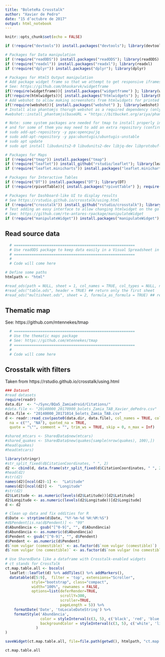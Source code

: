 ```yaml
---
title: "BoleteRa Crosstalk"
author: "Xavier de Pedro"
date: "15 d’octubre de 2017"
output: html_notebook
---
```


```r
knitr::opts_chunk$set(echo = FALSE)
```

```r
if (!require("devtools")) install.packages("devtools"); library(devtools)

# Packages for Data manipulation
if (!require("readODS")) install.packages("readODS"); library(readODS)
if (!require("readxl")) install.packages("readxl"); library(readxl)
if (!require("dplyr")) install.packages("dplyr"); library(dplyr)

# Packages for Html5 Output manipulation
# Add package widget frame so that we attempt to get responsive iframes produced by htmlwidgets
# See: https://github.com/bhaskarvk/widgetframe
if(!require(widgetframe)){ install.packages("widgetframe") }; library(widgetframe)
if(!require(htmlwidgets)){ install.packages("htmlwidgets") }; library(htmlwidgets) 
# Add webshot to allow making screenshots from htmlwidgets for printed versions of reports
if(!require(webshot)){ install.packages("webshot") }; library(webshot)
# Install also phantomjs thorugh webshot as a required dependency (only once)
#webshot::install_phantomjs(baseURL = "https://bitbucket.org/ariya/phantomjs/downloads/")

# Note: some system packages are needed for tmap to install properly in Ubuntu 16.04 systems
# and for some of them you may need to add an extra repository (confirmed upto Ubuntu 16.04)
# sudo add-apt-repository -y ppa:opencpu/jq
# sudo add-apt-repository -y ppa:ubuntugis/ubuntugis-unstable
# sudo apt update
# sudo apt install libudunits2-0 libudunits2-dev libjq-dev libprotobuf-dev protobuf-compiler libgdal20

# Packages for Maps
if (!require("tmap")) install.packages("tmap")
if (!require("leaflet")) install_github("rstudio/leaflet"); library(leaflet)
if (!require("leaflet.minicharts")) install.packages("leaflet.minicharts"); library(leaflet.minicharts)

# Packages for Interactive Tables
if (!require("DT")) install.packages("DT"); library(DT)
if (!require(rpivotTable)){ install.packages("rpivotTable") }; require(rpivotTable)

# Packages for Dashboard-like UI to display results 
# See https://rstudio.github.io/crosstalk/using.html
if (!require("crosstalk")) install_github("rstudio/crosstalk"); library(crosstalk)
# Test adding an easy interface to allow changing htmlwidget on the go with manipulatewidget
# See: https://github.com/rte-antares-rpackage/manipulateWidget
if (!require("manipulateWidget")) install.packages("manipulateWidget"); library(manipulateWidget) 

```

## Read source data

```r
  # =======================================================
  # Use readODS package to keep data easily in a Visual Spreadsheet in LibreOffice
  # =======================================================
  # 
  # Code will come here

# Define some paths
htmlpath <- "html"

#read_ods(path = NULL, sheet = 1, col_names = TRUE, col_types = NULL, na = "", skip = 0, formula_as_formula = FALSE, range = NULL)
#read_ods("table.ods", header = TRUE) ## return only the first sheet
#read_ods("multisheet.ods", sheet = 2, formula_as_formula = TRUE) ## return the second sheet with formula read as formula

```

## Thematic map

See: https://github.com/mtennekes/tmap

```r
  # =======================================================
  # Use the thematic maps package
  # See: https://github.com/mtennekes/tmap
  # =======================================================
  # 
  # Code will come here


```

## Crosstalk with filters

Taken from https://rstudio.github.io/crosstalk/using.html

```r
### Dataset
#read datasets
require(readr)
data.dir  <- "~/Sync/BQa5_Zamiadroid/Citations/"
#data.file <- "20140000_20170900_bolets_Zamia_TAB_Xavier_dePedro.csv"
data.file <- "20140000_20171014_bolets_Zamia_TAB.csv"
d <- readr::read_csv(paste0(data.dir, data.file), col_names = TRUE, col_types = NULL,
  na = c("", "NA"), quoted_na = TRUE,
  quote = "\"", comment = "", trim_ws = TRUE, skip = 0, n_max = Inf)

#shared_mtcars <- SharedData$new(mtcars)
#shared_quakes <- SharedData$new(quakes[sample(nrow(quakes), 100),])
#head(quakes)
#head(mtcars)

library(stringr)
#str_split_fixed(d$CitationCoordinates, " ", 2)
d2 <- cbind(d, data.frame(str_split_fixed(d$CitationCoordinates, " ", 2)))
#head(d2)
#str(d2)
names(d2)[ncol(d2)-1] <-  "Latitude"
names(d2)[ncol(d2)] <-  "Longitude"
#str(d2)
d2$Latitude <- as.numeric(levels(d2$Latitude))[d2$Latitude]
d2$Longitude <- as.numeric(levels(d2$Longitude))[d2$Longitude]
d <- d2

# Clean up data and fix oddities for R
d$Date <- strptime(d$Date, "%Y-%m-%d %H:%M:%S")
#d$Pendent[is.na(d$Pendent)] <- "99"
d$Abundància <- gsub("[^0-9]", "", d$Abundància) 
d$Abundància <- as.numeric(d$Abundància)
d$Pendent <- gsub("[^0-9]", "", d$Pendent) 
d$Pendent <- as.numeric(d$Pendent)
d$`nom vulgar (comestible)` <- as.factor(d$`nom vulgar (comestible)`)
d$`nom vulgar (no comestible)` <- as.factor(d$`nom vulgar (no comestible)`)

# Use SharedData like a dataframe with Crosstalk-enabled widgets
# ct stands for CrossTalk
ct.map.table.all <- bscols(
  leaflet::leaflet(d) %>% addTiles() %>% addMarkers(),
  datatable(d[5:9],  filter = 'top', extensions="Scroller", 
            style="bootstrap", class="compact",
            width="100%", rownames = FALSE, 
            options=list(deferRender=TRUE, 
                         scrollY=300, 
                         scroller=TRUE, 
                         pageLength = 5)) %>%
    formatDate('Date', 'toLocaleDateString') %>%
    formatStyle('Abundància', 
                color = styleInterval(c(3, 5), c('black', 'red', 'blue')),
                backgroundColor = styleInterval(c(3, 5), c('white', 'lightyellow', 'yellow'))
              )
)

saveWidget(ct.map.table.all, file=file.path(getwd(), htmlpath, "ct.map.table.all.html"), selfcontained=TRUE) 

ct.map.table.all

```


